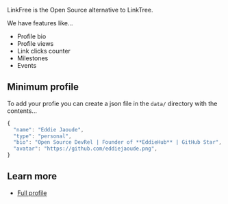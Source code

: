 
LinkFree is the Open Source alternative to LinkTree.

We have features like...

- Profile bio
- Profile views
- Link clicks counter
- Milestones
- Events

## Minimum profile

To add your profie you can create a json file in the `data/` directory with the contents...

```js
{
  "name": "Eddie Jaoude",
  "type": "personal",
  "bio": "Open Source DevRel | Founder of **EddieHub** | GitHub Star",
  "avatar": "https://github.com/eddiejaoude.png",
}
```

## Learn more

- [Full profile](docs/profile)

